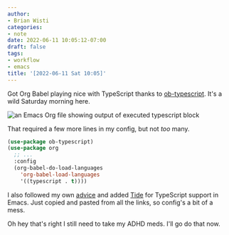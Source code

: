 ```yaml
---
author:
- Brian Wisti
categories:
- note
date: 2022-06-11 10:05:12-07:00
draft: false
tags:
- workflow
- emacs
title: '[2022-06-11 Sat 10:05]'
---
```


Got Org Babel playing nice with TypeScript thanks to [ob-typescript][ob-ts].
It's a wild Saturday morning here.

[ob-ts]: https://github.com/lurdan/ob-typescript

![an Emacs Org file showing output of executed typescript block](@img/2022/2022-06-11-emacs-typescript.png "Takes a bit to get there on WSL but the code *does* run.")

That required a few more lines in my config, but not *too* many.

```lisp
(use-package ob-typescript)
(use-package org
  ;; ...
  :config
  (org-babel-do-load-languages
    'org-babel-load-languages
    '((typescript . t))))
```

I also followed my own [advice][tide-note] and added [Tide][tide] for TypeScript
support in Emacs. Just copied and pasted from all the links, so config's a bit
of a mess.


[tide]: https://github.com/ananthakumaran/tide

Oh hey that's right I still need to take my ADHD meds. I'll go do that now.

[tide-note]: /post/2022/05/2022-05-12-thu-2302/
